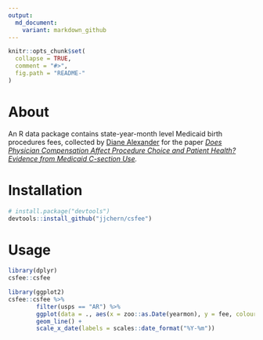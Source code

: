 ```yaml
---
output:
  md_document:
    variant: markdown_github
---
```


<!-- README.md is generated from README.Rmd. Please edit that file -->

```r
knitr::opts_chunk$set(
  collapse = TRUE,
  comment = "#>",
  fig.path = "README-"
)
```

# About

An R data package contains state-year-month level Medicaid birth procedures fees, collected by [Diane Alexander](http://scholar.princeton.edu/dalexand/data-1) for the paper _[Does Physician Compensation Affect Procedure Choice and Patient Health? Evidence from Medicaid C-section Use](http://scholar.princeton.edu/sites/default/files/dalexand/files/procedure_choice_2015.pdf)._

# Installation

```r
# install.package("devtools")
devtools::install_github("jjchern/csfee")
```

# Usage

```r
library(dplyr)
csfee::csfee

library(ggplot2)
csfee::csfee %>%
        filter(usps == "AR") %>%
        ggplot(data = ., aes(x = zoo::as.Date(yearmon), y = fee, colour = cpt)) +
        geom_line() +
        scale_x_date(labels = scales::date_format("%Y-%m"))
```


